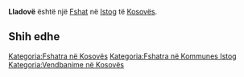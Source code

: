 {{Fshat në Kosovës
 | Emri                = Lladovë
| sqi_D_name = Lladovë
| sqi_D_FULL_NAME_RO = Lladovë
| sqi_D_FULL_NAME_ND_RO = Lladove
| sqi_D_SORT_NAME_RG = LLADOVE
| sqi_D_FULL_NAME_RG = Lladovë
| sqi_D_FULL_NAME_ND_RG = Lladove
| sqi_V_name = Vladovë
| sqi_V_FULL_NAME_RO = Vladovë
| sqi_V_FULL_NAME_ND_RO = Vladove
| sqi_V_SORT_NAME_RG = VLADOVE
| sqi_V_FULL_NAME_RG = Vladovë
| sqi_V_FULL_NAME_ND_RG = Vladove
| srp_N_name = Vladovo
| srp_N_FULL_NAME_RO = Vladovo
| srp_N_FULL_NAME_ND_RO = Vladovo
| srp_N_SORT_NAME_RG = VLADOVO
| srp_N_FULL_NAME_RG = Vladovo
| srp_N_FULL_NAME_ND_RG = Vladovo
| srp_NS_name = Владово
| srp_NS_FULL_NAME_RO = Владово
| srp_NS_FULL_NAME_ND_RO = Владово
| srp_NS_SORT_NAME_RG = ВЛАДОВО
| srp_NS_FULL_NAME_RG = Владово
| srp_NS_FULL_NAME_ND_RG = Владово

 | Emri (Rasa dhanore) = 
 | Figura              = 
 | Shteti              = Kosovo
 | Komuna              = Istog
 | Kodi postar         = 
 | Sipërfaqja          = 

 | Popullsia           = 

 | Regj. i popullsisë  = 
 | Dend. e popullsisë  = 
 | Faqja zyrtare       = 
 <!--- Koordinatat ----> 
 | Gjerësia            = 42.388056
 | Gjatësia            = 21.473333
 | Lartësia            = 
}}
'''Lladovë''' është një [[Fshat]] në [[Istog]] të [[Kosovës]].

<!-- == Gjeografia == -->
<!-- == Historia == -->
<!-- == Demografia == -->
== Shih edhe ==
{{Komuna Istog}}
{{Kosovo-Administrata-Cung}}

[[Kategoria:Fshatra në Kosovës]]
[[Kategoria:Fshatra në Kommunes Istog]]
[[Kategoria:Vendbanime në Kosovës]]